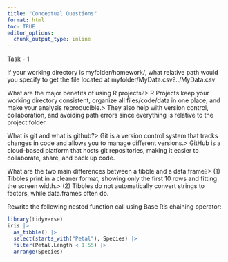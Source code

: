 ```yaml
---
title: "Conceptual Questions"
format: html
toc: TRUE
editor_options: 
  chunk_output_type: inline
---
```



Task - 1

If your working directory is myfolder/homework/, what relative path would you specify to get the file located at myfolder/MyData.csv?../MyData.csv

What are the major benefits of using R projects?> R Projects keep your working directory consistent, organize all files/code/data in one place, and make your analysis reproducible.> They also help with version control, collaboration, and avoiding path errors since everything is relative to the project folder.

What is git and what is github?> Git is a version control system that tracks changes in code and allows you to manage different versions.> GitHub is a cloud-based platform that hosts git repositories, making it easier to collaborate, share, and back up code.

What are the two main differences between a tibble and a data.frame?> (1) Tibbles print in a cleaner format, showing only the first 10 rows and fitting the screen width.> (2) Tibbles do not automatically convert strings to factors, while data.frames often do.

Rewrite the following nested function call using Base R’s chaining operator:

```r
library(tidyverse)
iris |>
  as_tibble() |>
  select(starts_with("Petal"), Species) |>
  filter(Petal.Length < 1.55) |>
  arrange(Species)

```
